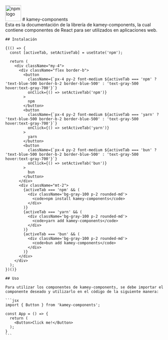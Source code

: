 
<Meta title="kamey-components" />

<div className="sb-container">
  <div className='flex items-center gap-2'>
    <img src="https://upload.wikimedia.org/wikipedia/commons/d/db/Npm-logo.svg" alt="npm logo" width="50" />
    # kamey-components
  </div>
  <div className='sb-section-content'>
    Esta es la documentación de la librería de kamey-components, la cual contiene componentes de React para ser utilizados en aplicaciones web.

    ## Instalación

    {(() => {
      const [activeTab, setActiveTab] = useState('npm');
      
      return (
        <div className="my-4">
          <div className="flex border-b">
            <button 
              className={`px-4 py-2 font-medium ${activeTab === 'npm' ? 'text-blue-500 border-b-2 border-blue-500' : 'text-gray-500 hover:text-gray-700'}`}
              onClick={() => setActiveTab('npm')}
            >
              npm
            </button>
            <button 
              className={`px-4 py-2 font-medium ${activeTab === 'yarn' ? 'text-blue-500 border-b-2 border-blue-500' : 'text-gray-500 hover:text-gray-700'}`}
              onClick={() => setActiveTab('yarn')}
            >
              yarn
            </button>
            <button 
              className={`px-4 py-2 font-medium ${activeTab === 'bun' ? 'text-blue-500 border-b-2 border-blue-500' : 'text-gray-500 hover:text-gray-700'}`}
              onClick={() => setActiveTab('bun')}
            >
              bun
            </button>
          </div>
          <div className="mt-2">
            {activeTab === 'npm' && (
              <div className='bg-gray-100 p-2 rounded-md'>
                <code>npm install kamey-components</code>
              </div>
            )}
            {activeTab === 'yarn' && (
              <div className='bg-gray-100 p-2 rounded-md'>
                <code>yarn add kamey-components</code>
              </div>
            )}
            {activeTab === 'bun' && (
              <div className='bg-gray-100 p-2 rounded-md'>
                <code>bun add kamey-components</code>
              </div>
            )}
          </div>
        </div>
      );
    })()}

    ## Uso

    Para utilizar los componentes de kamey-components, se debe importar el componente deseado y utilizarlo en el código de la siguiente manera:

    ```jsx
    import { Button } from 'kamey-components';

    const App = () => {
      return (
        <Button>Click me!</Button>
      );
    }
    ```
  </div>
</div>